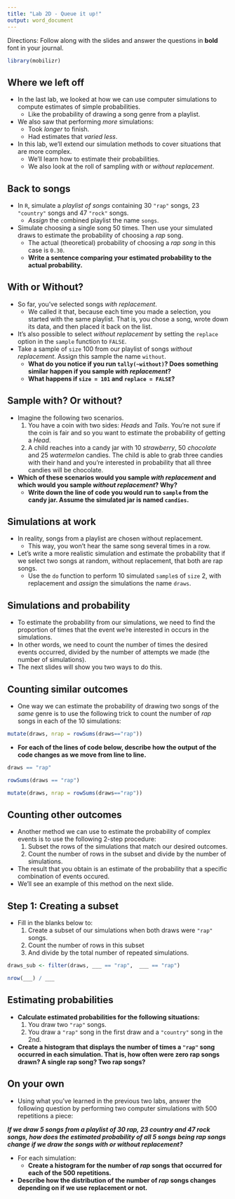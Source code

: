 ```yaml
---
title: "Lab 2D - Queue it up!"
output: word_document
---
```



Directions: Follow along with the slides and answer the questions in **bold** font in your journal.

\newline

 
```r
library(mobilizr)
```


## Where we left off


- In the last lab, we looked at how we can use computer simulations to compute estimates of simple probabilities.
  - Like the probability of drawing a song genre from a playlist.
- We also saw that performing _more_ simulations:
    - Took _longer_ to finish.
    - Had estimates that _varied less_.
- In this lab, we'll extend our simulation methods to cover situations that are more complex.
    - We'll learn how to estimate their probabilities.
    - We also look at the roll of sampling _with_ or _without_ _replacement_.
    


## Back to songs


- In `R`, simulate a _playlist of songs_ containing 30 `"rap"` songs, 23 `"country"` songs and 47 `"rock"` songs.
    - _Assign_ the `c`ombined playlist the name `songs`.
- Simulate choosing a single song 50 times. Then use your simulated draws to estimate the probability of choosing a _rap_ song.
    - The actual (theoretical) probability of choosing a _rap song_ in this case is `0.30`.
    - **Write a sentence comparing your estimated probability to the actual probability.**


## With or Without?


- So far, you've selected songs _with replacement_. 
    - We called it that, because each time you made a selection, you started with the same playlist. That is, you chose a song, wrote down its data, and then placed  it back on the list.
- It's also possible to select _without replacement_ by setting the `replace` option in the `sample` function to `FALSE`.
- Take a sample of `size` 100 from our playlist of songs _without replacement_. Assign this sample the name `without`. 
    - **What do you notice if you run `tally(~without)`? Does something similar happen if you sample _with replacement_?**
    - **What happens if `size = 101` and `replace = FALSE`?**


## Sample with? Or without?


- Imagine the following two scenarios.
    1. You have a coin with two sides: _Heads_ and _Tails_. You're not sure if the coin is fair and so you want to estimate the probability of getting a _Head_.
    2. A child reaches into a candy jar with 10 _strawberry_, 50 _chocolate_ and 25 _watermelon_ candies. The child is able to grab three candies with their hand and you're interested in probability that all three candies will be chocolate.
- **Which of these scenarios would you sample _with replacement_ and which would you sample _without replacement_? Why?**
    - **Write down the line of code you would run to `sample` from the candy jar. Assume the simulated jar is named `candies`.**


## Simulations at work


- In reality, songs from a playlist are chosen without replacement.
    - This way, you won't hear the same song several times in a row.
- Let's write a more realistic simulation and estimate the probability that if we select two songs at random, without replacement, that both are rap songs.
    - Use the `do` function to perform 10 simulated `sample`s of `size` 2, with replacement and _assign_ the simulations the name `draws`.
    

## Simulations and probability


- To estimate the probability from our simulations, we need to find the proportion of times that the event we're interested in occurs in the simulations.
- In other words, we need to count the number of times the desired events occurred, divided by the number of attempts we made (the number of simulations).
- The next slides will show you two ways to do this.


## Counting similar outcomes


- One way we can estimate the probability of drawing two songs of the _same_ genre is to use the following trick to count the number of _rap_ songs in each of the 10 simulations:

```r
mutate(draws, nrap = rowSums(draws=="rap"))
```

- **For each of the lines of code below, describe how the output of the code changes as we move from line to line.**
```r
draws == "rap"
```
```r
rowSums(draws == "rap")
```
```r
mutate(draws, nrap = rowSums(draws=="rap"))
```


## Counting other outcomes


- Another method we can use to estimate the probability of complex events is to use the following 2-step procedure:
    1. Subset the rows of the simulations that match our desired outcomes.
    2. Count the number of rows in the subset and divide by the number of simulations.
- The result that you obtain is an estimate of the probability that a specific combination of events occured.
- We'll see an example of this method on the next slide.

## Step 1: Creating a subset


- Fill in the blanks below to: 
    1. Create a subset of our simulations when both draws were `"rap"` songs.
    2. Count the number of rows in this subset
    3. And divide by the total number of repeated simulations.
    
```r
draws_sub <- filter(draws, ___ == "rap",  ___ == "rap")
```
```r
nrow(___) / ___
```


## Estimating probabilities


- **Calculate estimated probabilities for the following situations:**
    1. You draw two `"rap"` songs.
    2. You draw a `"rap"` song in the first draw and a `"country"` song in the 2nd.
- **Create a histogram that displays the number of times a `"rap"` song occurred in each simulation. That is, how often were zero rap songs drawn? A single rap song? Two rap songs?**

## On your own


- Using what you've learned in the previous two labs, answer the following question by performing two computer simulations with 500 repetitions a piece:

**_If we draw 5 songs from a playlist of 30 rap, 23 country and 47 rock songs, how does the estimated probability of all 5 songs being rap songs change if we draw the songs with or without replacement?_**

- For each simulation:
    - **Create a histogram for the number of _rap_ songs that occurred for each of the 500 repetitions.**
- **Describe how the distribution of the number of _rap_ songs changes depending on if we use replacement or not.**

